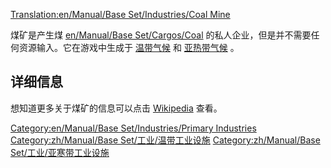{{zh/翻译|origin= en/Manual/Base Set/Industries/Coal Mine
|from  = en
|to    = zh
|Percentage =50
}}
[[Translation:en/Manual/Base Set/Industries/Coal Mine]]

{{zh/Manual/Base Set/Industries/工业设施|image=en/Manual/Base Set/Industries/Coalmine.png
|name=煤矿
|climates=[[zh/Manual/气候#温带气候|温带气候]], [[zh/Manual/气候#亚热带气候|亚热带气候]]。
|accepts=无
|produces=[[en/Manual/Base Set/Cargos/Coal]]
}}

煤矿是产生煤 [[en/Manual/Base Set/Cargos/Coal]] 的私人企业，但是并不需要任何资源输入。它在游戏中生成于 [[zh/Manual/气候#温带气候|温带气候]] 和 [[zh/Manual/气候#亚热带气候|亚热带气候]] 。

== 详细信息 ==
想知道更多关于煤矿的信息可以点击 [https://www.wikipedia.org/wiki/Coal_mining Wikipedia] 查看。

{{zh/Manual/Base Set/Industries/Navbox Industries}}

[[Category:en/Manual/Base Set/Industries/Primary Industries]]
[[Category:zh/Manual/Base Set/工业/温带工业设施]]
[[Category:zh/Manual/Base Set/工业/亚寒带工业设施]]